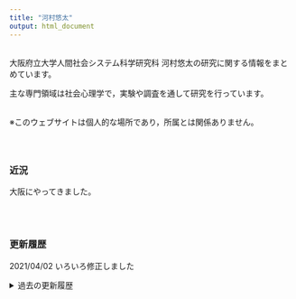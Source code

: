 ```yaml
---
title: "河村悠太"
output: html_document
---
```



<br/>
大阪府立大学人間社会システム科学研究科 河村悠太の研究に関する情報をまとめています。

主な専門領域は社会心理学で，実験や調査を通して研究を行っています。
<br/><br/>

※このウェブサイトは個人的な場所であり，所属とは関係ありません。
<br/><br/><br/>

## {.row}

### 近況 {.col-md-6}

大阪にやってきました。

<br/><br/>

### 更新履歴 {.col-md-6}

2021/04/02 いろいろ修正しました

<details><summary>過去の更新履歴</summary>
<ul>
  <li>2021/01/17 About, Englishを修正しました</li>
  <li>2020/09/28 いろいろ修正しました</li>
  <li>2020/06/28 Works, Englishを修正しました</li>
  <li>2019/12/16 いろいろ修正しました</li>
  <li>2019/11/17 いろいろ修正しました</li>
  <li>2019/09/25 About Me, Englishを修正しました</li>
  <li>2019/09/09 Works, Englishを修正しました</li>
  <li>2019/08/02 いろいろ修正しました</li>
  <li>2019/04/23 連絡先を更新しました</li>
  <li>2019/04/02 Homeを微修正しました</li>
  <li>2019/04/01 所属が変わりました</li>
  <li>2019/03/12 About Me，Englishを修正しました</li>
  <li>2019/02/19 いろいろ修正しました</li>
  <li>2018/11/22 いろいろ修正しました</li>
  <li>2018/11/06 Works, Englishを修正しました</li>
  <li>2018/10/21 公開しました</li>
</ul>
</details>

<br/><br/>

